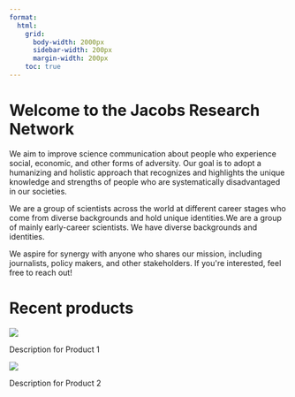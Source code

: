 ```yaml
---
format:
  html:
    grid: 
      body-width: 2000px
      sidebar-width: 200px
      margin-width: 200px
    toc: true
---
```


# Welcome to the Jacobs Research Network

We aim to improve science communication about people who experience social, economic, and other forms of adversity. Our goal is to adopt a humanizing and holistic approach that recognizes and highlights the unique knowledge and strengths of people who are systematically disadvantaged in our societies.

We are a group of scientists across the world at different career stages who come from diverse backgrounds and hold unique identities.We are a group of mainly early-career scientists. We have diverse backgrounds and identities.

We aspire for synergy with anyone who shares our mission, including journalists, policy makers, and other stakeholders. If you\'re interested, feel free to reach out!

# Recent products

::: product-box
![](img/project1.jpg)

::: product-text
Description for Product 1
:::
:::

::: product-box
![](img/project2.jpg)

::: overlay-text
Description for Product 2
:::
:::
